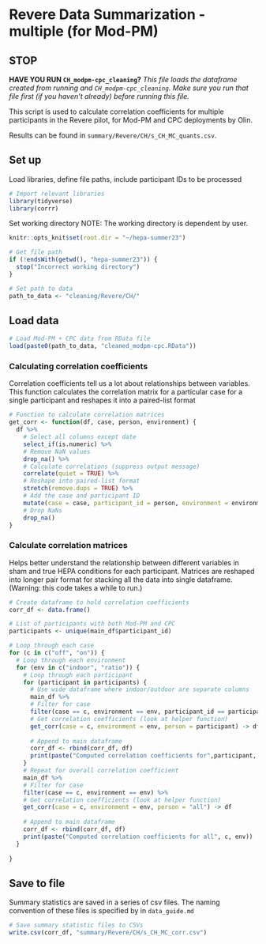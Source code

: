 # Revere Data Summarization - multiple (for Mod-PM)

## STOP

**HAVE YOU RUN `CH_modpm-cpc_cleaning`?**
*This file loads the dataframe created from running and `CH_modpm-cpc_cleaning`. Make sure you run that file first (if you haven't already) before running this file.*

This script is used to calculate correlation coefficients for multiple participants in the Revere pilot, for Mod-PM and CPC deployments by Olin.

Results can be found in `summary/Revere/CH/s_CH_MC_quants.csv`.

## Set up
Load libraries, define file paths, include participant IDs to be processed
```r
# Import relevant libraries
library(tidyverse)
library(corrr)
```

Set working directory
NOTE: The working directory is dependent by user. 
```r
knitr::opts_knit$set(root.dir = "~/hepa-summer23")
```

```r
# Get file path
if (!endsWith(getwd(), "hepa-summer23")) {
  stop("Incorrect working directory")
}
```

```r
# Set path to data
path_to_data <- "cleaning/Revere/CH/"
```

## Load data
```r
# Load Mod-PM + CPC data from RData file
load(paste0(path_to_data, "cleaned_modpm-cpc.RData"))
```


### Calculating correlation coefficients
Correlation coefficients tell us a lot about relationships between variables. This function calculates the correlation matrix for a particular case for a single participant and reshapes it into a paired-list format
```r
# Function to calculate correlation matrices
get_corr <- function(df, case, person, environment) {
  df %>%
    # Select all columns except date
    select_if(is.numeric) %>%
    # Remove NaN values
    drop_na() %>%
    # Calculate correlations (suppress output message)
    correlate(quiet = TRUE) %>%
    # Reshape into paired-list format
    stretch(remove.dups = TRUE) %>%
    # Add the case and participant ID
    mutate(case = case, participant_id = person, environment = environment) %>%
    # Drop NaNs
    drop_na()
}
```

### Calculate correlation matrices
Helps better understand the relationship between different variables in sham and true HEPA conditions for each participant. Matrices are reshaped into longer pair format for stacking all the data into single dataframe. (Warning: this code takes a while to run.)
```r
# Create dataframe to hold correlation coefficients
corr_df <- data.frame()

# List of participants with both Mod-PM and CPC
participants <- unique(main_df$participant_id)

# Loop through each case
for (c in c("off", "on")) {
  # Loop through each environment
  for (env in c("indoor", "ratio")) {
    # Loop through each participant
    for (participant in participants) {
      # Use wide dataframe where indoor/outdoor are separate columns
      main_df %>%
      # Filter for case
      filter(case == c, environment == env, participant_id == participant) %>%
      # Get correlation coefficients (look at helper function)
      get_corr(case = c, environment = env, person = participant) -> df
      
      # Append to main dataframe
      corr_df <- rbind(corr_df, df)
      print(paste("Computed correlation coefficients for",participant, c, env))
    }
    # Repeat for overall correlation coefficient
    main_df %>%
    # Filter for case
    filter(case == c, environment == env) %>%
    # Get correlation coefficients (look at helper function)
    get_corr(case = c, environment = env, person = "all") -> df
    
    # Append to main dataframe
    corr_df <- rbind(corr_df, df)
    print(paste("Computed correlation coefficients for all", c, env))
  }
  
}
```
## Save to file
Summary statistics are saved in a series of csv files. The naming convention of these files is specified by in `data_guide.md`
```r
# Save summary statistic files to CSVs
write.csv(corr_df, "summary/Revere/CH/s_CH_MC_corr.csv")
```
